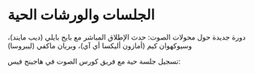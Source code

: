 # الجلسات والورشات الحية

دورة جديدة حول محولات الصوت: حدث الإطلاق المباشر مع بايج بايلي (ديب مايند)، وسيوكهوان كيم (أمازون أليكسا أي آي)، وبريان ماكفي (ليبروسا)

<Youtube id="wqkKResXWB8"/>

تسجيل جلسة حية مع فريق كورس الصوت في هاجينج فيس:

<Youtube id="fbONSVoUneQ"/>